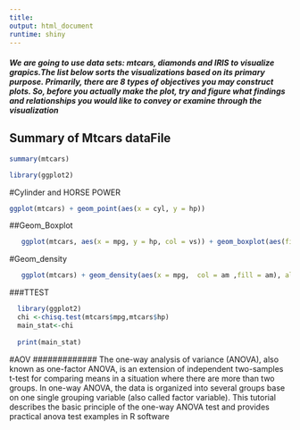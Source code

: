 ```yaml
---
title: 
output: html_document
runtime: shiny
---
```


#####   We are going to use data sets: mtcars, diamonds and IRIS to visualize grapics.The list below sorts the visualizations based on its primary purpose. Primarily, there are 8 types of objectives you may construct plots. So, before you actually make the plot, try and figure what findings and relationships you would like to convey or examine through the visualization


## Summary of Mtcars dataFile
``` r
summary(mtcars)
```



```r
library(ggplot2)
```


#Cylinder and HORSE POWER
```r
ggplot(mtcars) + geom_point(aes(x = cyl, y = hp))
```


##Geom_Boxplot 
```r
   ggplot(mtcars, aes(x = mpg, y = hp, col = vs)) + geom_boxplot(aes(fill = am)) + theme_dark()
```


#Geom_density
```r
   ggplot(mtcars) + geom_density(aes(x = mpg,  col = am ,fill = am), alpha = 0.3) + theme_minimal()
```



###TTEST
```r
  library(ggplot2)
  chi <-chisq.test(mtcars$mpg,mtcars$hp)
  main_stat<-chi
  
  print(main_stat)
```

#AOV
############# The one-way analysis of variance (ANOVA), also known as one-factor ANOVA, is an extension of independent two-samples t-test for comparing means in a situation where there are more than two groups. In one-way ANOVA, the data is organized into several groups base on one single grouping variable (also called factor variable). This tutorial describes the basic principle of the one-way ANOVA test and provides practical anova test examples in R software






